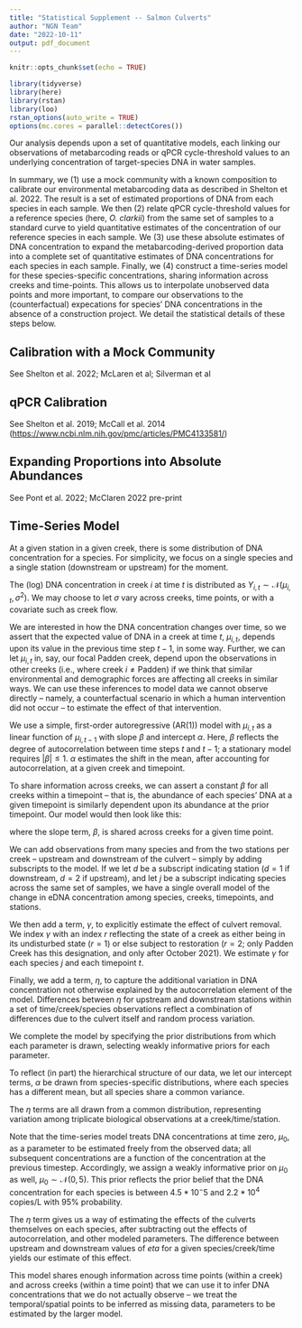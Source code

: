 ```yaml
---
title: "Statistical Supplement -- Salmon Culverts"
author: "NGN Team"
date: "2022-10-11"
output: pdf_document
---
```


```r
knitr::opts_chunk$set(echo = TRUE)

library(tidyverse)
library(here)
library(rstan)
library(loo)
rstan_options(auto_write = TRUE)
options(mc.cores = parallel::detectCores())

```

Our analysis depends upon a set of quantitative models, each linking our observations of metabarcoding reads or qPCR cycle-threshold values to an underlying concentration of target-species DNA in water samples.

In summary, we (1) use a mock community with a known composition to calibrate our environmental metabarcoding data as described in Shelton et al. 2022. The result is a set of estimated proportions of DNA from each species in each sample. We then (2) relate qPCR cycle-threshold values for a reference species (here, *O. clarkii*) from the same set of samples to a standard curve to yield quantitative estimates of the concentration of our reference species in each sample. We (3) use these absolute estimates of DNA concentration to expand the metabarcoding-derived proportion data into a complete set of quantitative estimates of DNA concentrations for each species in each sample. Finally, we (4) construct a time-series model for these species-specific concentrations, sharing information across creeks and time-points. This allows us to interpolate unobserved data points and more important, to compare our observations to the (counterfactual) expecations for species' DNA concentrations in the absence of a construction project. We detail the statistical details of these steps below.

## Calibration with a Mock Community

See Shelton et al. 2022; McLaren et al; Silverman et al

## qPCR Calibration

See Shelton et al. 2019; McCall et al. 2014 (<https://www.ncbi.nlm.nih.gov/pmc/articles/PMC4133581/>)

## Expanding Proportions into Absolute Abundances

See Pont et al. 2022; McClaren 2022 pre-print

## Time-Series Model

At a given station in a given creek, there is some distribution of DNA concentration for a species. For simplicity, we focus on a single species and a single station (downstream or upstream) for the moment.

The (log) DNA concentration in creek $i$ at time $t$ is distributed as $Y_{i,t} \sim \mathcal{N}(\mu_{i,t},\,\sigma^{2})$. We may choose to let $\sigma$ vary across creeks, time points, or with a covariate such as creek flow.

We are interested in how the DNA concentration changes over time, so we assert that the expected value of DNA in a creek at time $t$, $\mu_{i,t}$, depends upon its value in the previous time step $t-1$, in some way. Further, we can let $\mu_{i,t}$ in, say, our focal Padden creek, depend upon the observations in other creeks (i.e., where creek $i \neq \text{Padden}$) if we think that similar environmental and demographic forces are affecting all creeks in similar ways. We can use these inferences to model data we cannot observe directly -- namely, a counterfactual scenario in which a human intervention did not occur -- to estimate the effect of that intervention.

We use a simple, first-order autoregressive (AR(1)) model with $\mu_{i,t}$ as a linear function of $\mu_{i,t-1}$ with slope $\beta$ and intercept $\alpha$. Here, $\beta$ reflects the degree of autocorrelation between time steps $t$ and $t-1$; a stationary model requires $|\beta| \leq 1$. $\alpha$ estimates the shift in the mean, after accounting for autocorrelation, at a given creek and timepoint.

To share information across creeks, we can assert a constant $\beta$ for all creeks within a timepoint -- that is, the abundance of each species' DNA at a given timepoint is similarly dependent upon its abundance at the prior timepoint. Our model would then look like this:

```{=tex}
\begin{align*}
Y_{i,t} \sim \mathcal{N}(\mu_{i,t},\,\sigma^{2}) \\
\mu_{i,t} = \alpha_{i,t} + \beta_{t}\mu_{i,t-1} 
\end{align*}
```
where the slope term, $\beta$, is shared across creeks for a given time point.

We can add observations from many species and from the two stations per creek -- upstream and downstream of the culvert -- simply by adding subscripts to the model. If we let $d$ be a subscript indicating station ($d = 1 \text{ if downstream, } d = 2 \text{ if upstream}$), and let $j$ be a subscript indicating species across the same set of samples, we have a single overall model of the change in eDNA concentration among species, creeks, timepoints, and stations.

We then add a term, $\gamma$, to explicitly estimate the effect of culvert removal. We index $\gamma$ with an index $r$ reflecting the state of a creek as either being in its undisturbed state ($r = 1$) or else subject to restoration ($r = 2$; only Padden Creek has this designation, and only after October 2021). We estimate $\gamma$ for each species $j$ and each timepoint $t$.

Finally, we add a term, $\eta$, to capture the additional variation in DNA concentration not otherwise explained by the autocorrelation element of the model. Differences between $\eta$ for upstream and downstream stations within a set of time/creek/species observations reflect a combination of differences due to the culvert itself and random process variation.

We complete the model by specifying the prior distributions from which each parameter is drawn, selecting weakly informative priors for each parameter.

```{=tex}
\begin{align*}
 Y_{i,t,d,j} &\sim \mathcal{N}(\mu_{i,t,d,j},\,\sigma^{2})\\
\mu_{i,t,d,j} &= \alpha_{i,t,j} + \beta_{j}\mu_{i,t-1,d,j} + \gamma_{t,j,r} + \eta_{i,t,d,j} \\
\alpha_{i,j,t} &\sim \mathcal{N}(\mu_{\alpha_j}, \sigma_{\alpha})\\
\beta &\sim \mathcal{N}(0, 5) \\
\gamma &\sim \mathcal{N}(0, 5) \\
\sigma &\sim gamma(1,1) \\
\eta &\sim \mathcal{N}(0, \sigma_{\eta}) \\
\sigma_{\eta} &\sim gamma(1,1) \\
\bf{\mu_{\alpha}} &\sim \mathcal{N}(0, 5)
\end{align*}
```
To reflect (in part) the hierarchical structure of our data, we let our intercept terms, $\alpha$ be drawn from species-specific distributions, where each species has a different mean, but all species share a common variance.

The $\eta$ terms are all drawn from a common distribution, representing variation among triplicate biological observations at a creek/time/station.

Note that the time-series model treats DNA concentrations at time zero, $\mu_0$, as a parameter to be estimated freely from the observed data; all subsequent concentrations are a function of the concentration at the previous timestep. Accordingly, we assign a weakly informative prior on $\mu_0$ as well, $\mu_0 \sim \mathcal{N}(0, 5)$. This prior reflects the prior belief that the DNA concentration for each species is between $4.5*10^-5$ and $2.2*10^4$ copies/L with 95% probability.

The $\eta$ term gives us a way of estimating the effects of the culverts themselves on each species, after subtracting out the effects of autocorrelation, and other modeled parameters. The difference between upstream and downstream values of $eta$ for a given species/creek/time yields our estimate of this effect.

This model shares enough information across time points (within a creek) and across creeks (within a time point) that we can use it to infer DNA concentrations that we do not actually observe -- we treat the temporal/spatial points to be inferred as missing data, parameters to be estimated by the larger model.
